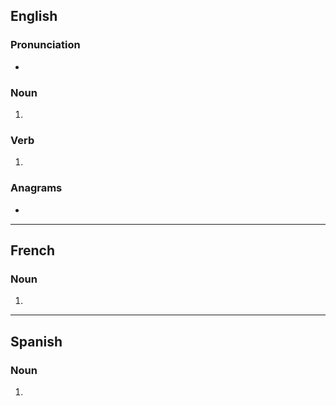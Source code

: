 {{also|Booms}}
==English==

===Pronunciation===
* {{IPA|/buːmz/|lang=en}}

===Noun===
{{head|en|noun plural form}}

# {{plural of|boom|lang=en}}

===Verb===
{{head|en|verb form}}

# {{en-third-person singular of|boom}}

===Anagrams===
* {{anagrams|en|a=bmoos|bosom|mobos|moobs}}

----

==French==

===Noun===
{{head|fr|noun plural form|g=m}}

# {{plural of|boom|lang=fr}}

----

==Spanish==

===Noun===
{{head|es|noun form|g=m-p}}

# {{plural of|boom|lang=es}}